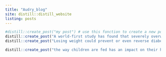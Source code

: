 ```yaml
---
title: "Audry_blog"
site: distill::distill_website
listing: posts
---
```


```r
#distill::create_post("my post") # use this fonction to create a new post
distill::create_post("A world-first study has found that severely overweight people are less likely to be able to re-wire their brains and find new neural pathways, a discovery that has significant implications for people recovering from a stroke or brain injury.")
distill::create_post("Losing weight could prevent or even reverse diabetes, according to late breaking research presented today at ESC Congress 2020.")
```
```r
distill::create_post("the way children are fed has an impact on their health.")
```

